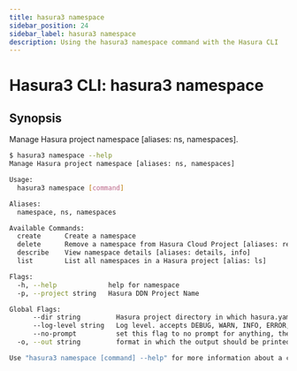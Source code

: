 ```yaml
---
title: hasura3 namespace
sidebar_position: 24
sidebar_label: hasura3 namespace
description: Using the hasura3 namespace command with the Hasura CLI
---
```


# Hasura3 CLI: hasura3 namespace 

## Synopsis
Manage Hasura project namespace [aliases: ns, namespaces].

```bash
$ hasura3 namespace --help
Manage Hasura project namespace [aliases: ns, namespaces]

Usage:
  hasura3 namespace [command]

Aliases:
  namespace, ns, namespaces

Available Commands:
  create      Create a namespace
  delete      Remove a namespace from Hasura Cloud Project [aliases: remove, rm]
  describe    View namespace details [aliases: details, info]
  list        List all namespaces in a Hasura project [alias: ls]

Flags:
  -h, --help             help for namespace
  -p, --project string   Hasura DDN Project Name

Global Flags:
      --dir string         Hasura project directory in which hasura.yaml is present (default ".")
      --log-level string   Log level. accepts DEBUG, WARN, INFO, ERROR, FATAL (default "INFO")
      --no-prompt          set this flag to no prompt for anything, the command fails if any input is missing
  -o, --out string         format in which the output should be printed, accepts table, json and yaml (default "table")

Use "hasura3 namespace [command] --help" for more information about a command.
```

